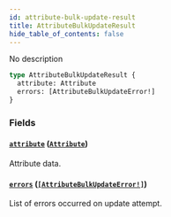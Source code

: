 ```yaml
---
id: attribute-bulk-update-result
title: AttributeBulkUpdateResult
hide_table_of_contents: false
---
```


No description

```graphql
type AttributeBulkUpdateResult {
  attribute: Attribute
  errors: [AttributeBulkUpdateError!]
}
```

### Fields

#### [`attribute`](#) ([`Attribute`](../../../developer/api-reference/objects/attribute))

Attribute data.

#### [`errors`](#) ([`[AttributeBulkUpdateError!]`](../../../developer/api-reference/objects/attribute-bulk-update-error))

List of errors occurred on update attempt.
